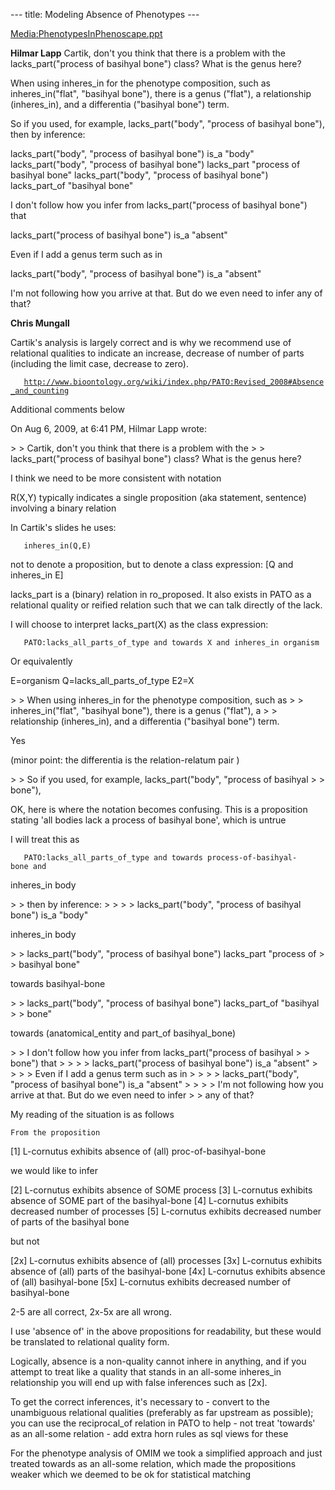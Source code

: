 ---
title: Modeling Absence of Phenotypes
---

[[Media:PhenotypesInPhenoscape.ppt]]

'''Hilmar Lapp'''
Cartik, don't you think that there is a problem with the lacks_part("process of basihyal bone") class? What is the genus here?

When using inheres_in for the phenotype composition, such as inheres_in("flat", "basihyal bone"), there is a genus ("flat"), a relationship (inheres_in), and a differentia ("basihyal bone") term.

So if you used, for example, lacks_part("body", "process of basihyal bone"), then by inference:

lacks_part("body", "process of basihyal bone") is_a "body"
lacks_part("body", "process of basihyal bone") lacks_part "process of basihyal bone"
lacks_part("body", "process of basihyal bone") lacks_part_of "basihyal bone"

I don't follow how you infer from lacks_part("process of basihyal bone") that

lacks_part("process of basihyal bone") is_a "absent"

Even if I add a genus term such as in

lacks_part("body", "process of basihyal bone") is_a "absent"

I'm not following how you arrive at that. But do we even need to infer any of that?

'''Chris Mungall'''

Cartik's analysis is largely correct and is why we recommend use of  
relational qualities to indicate an increase, decrease of number of  
parts (including the limit case, decrease to zero).

	http://www.bioontology.org/wiki/index.php/PATO:Revised_2008#Absence_and_counting

Additional comments below

On Aug 6, 2009, at 6:41 PM, Hilmar Lapp wrote:

> > Cartik, don't you think that there is a problem with the
> > lacks_part("process of basihyal bone") class? What is the genus here?

I think we need to be more consistent with notation

R(X,Y) typically indicates a single proposition (aka statement,  
sentence) involving a binary relation

In Cartik's slides he uses:
	inheres_in(Q,E)

not to denote a proposition, but to denote a class expression: [Q and  
inheres_in E]

lacks_part is a (binary) relation in ro_proposed. It also exists in  
PATO as a relational quality or reified relation such that we can talk  
directly of the lack.

I will choose to interpret lacks_part(X) as the class expression:

	PATO:lacks_all_parts_of_type and towards X and inheres_in organism

Or equivalently

E=organism
Q=lacks_all_parts_of_type
E2=X

> > When using inheres_in for the phenotype composition, such as
> > inheres_in("flat", "basihyal bone"), there is a genus ("flat"), a
> > relationship (inheres_in), and a differentia ("basihyal bone") term.

Yes

(minor point: the differentia is the relation-relatum pair <inheres_in  
basihyal_bone>)

> > So if you used, for example, lacks_part("body", "process of basihyal
> > bone"),

OK, here is where the notation becomes confusing. This is a  
proposition stating 'all bodies lack a process of basihyal bone',  
which is untrue

I will treat this as

	PATO:lacks_all_parts_of_type and towards process-of-basihyal-bone and  
inheres_in body

> > then by inference:
> >
> > lacks_part("body", "process of basihyal bone") is_a "body"

inheres_in body

> > lacks_part("body", "process of basihyal bone") lacks_part "process of
> > basihyal bone"

towards basihyal-bone

> > lacks_part("body", "process of basihyal bone") lacks_part_of "basihyal
> > bone"

towards (anatomical_entity and part_of basihyal_bone)

> > I don't follow how you infer from lacks_part("process of basihyal
> > bone") that
> >
> > lacks_part("process of basihyal bone") is_a "absent"
> >
> > Even if I add a genus term such as in
> >
> > lacks_part("body", "process of basihyal bone") is_a "absent"
> >
> > I'm not following how you arrive at that. But do we even need to infer
> > any of that?

My reading of the situation is as follows

 From the proposition

[1] L-cornutus exhibits absence of (all) proc-of-basihyal-bone

we would like to infer

[2] L-cornutus exhibits absence of SOME process
[3] L-cornutus exhibits absence of SOME part of the basihyal-bone
[4] L-cornutus exhibits decreased number of processes
[5] L-cornutus exhibits decreased number of parts of the basihyal bone

but not

[2x] L-cornutus exhibits absence of (all) processes
[3x] L-cornutus exhibits absence of (all) parts of the basihyal-bone
[4x] L-cornutus exhibits absence of (all) basihyal-bone
[5x] L-cornutus exhibits decreased number of basihyal-bone

2-5 are all correct, 2x-5x are all wrong.

I use 'absence of' in the above propositions for readability, but  
these would be translated to relational quality form.

Logically, absence is a non-quality cannot inhere in anything, and if  
you attempt to treat like a quality that stands in an all-some  
inheres_in relationship you will end up with false inferences such as  
[2x].

To get the correct inferences, it's necessary to
- convert <absent inheres_in X> to the unambiguous relational  
qualities (preferably as far upstream as possible); you can use the  
reciprocal_of relation in PATO to help
- not treat 'towards' as an all-some relation
- add extra horn rules as sql views for these

For the phenotype analysis of OMIM we took a simplified approach and  
just treated towards as an all-some relation, which made the  
propositions weaker which we deemed to be ok for statistical matching